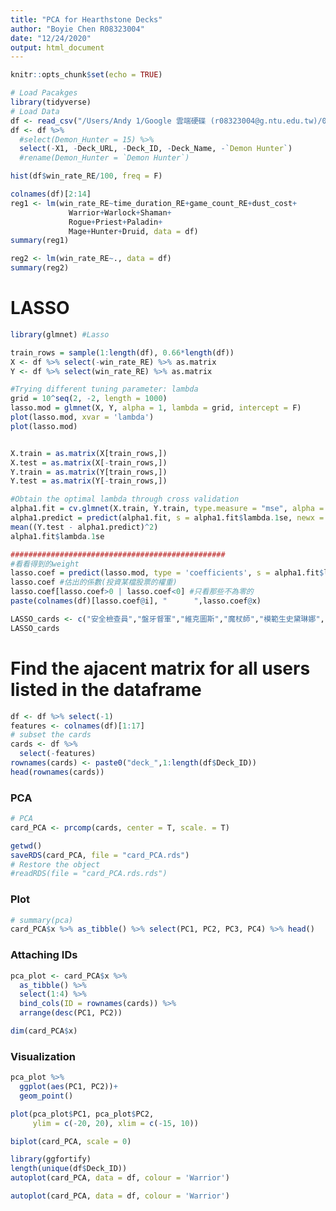 ```yaml
---
title: "PCA for Hearthstone Decks"
author: "Boyie Chen R08323004"
date: "12/24/2020"
output: html_document
---
```


```r
knitr::opts_chunk$set(echo = TRUE)
```

```r
# Load Pacakges
library(tidyverse)
# Load Data
df <- read_csv("/Users/Andy 1/Google 雲端硬碟 (r08323004@g.ntu.edu.tw)/0 Semesters/109-1/四 ccClub進階班/Final Projects/HS_Decks/2_tidy_data/data/df_Decks_tidy.csv")
df <- df %>% 
  #select(Demon_Hunter = 15) %>% 
  select(-X1, -Deck_URL, -Deck_ID, -Deck_Name, -`Demon Hunter`)
  #rename(Demon_Hunter = `Demon Hunter`) 

```

```r
hist(df$win_rate_RE/100, freq = F)
```


```r
colnames(df)[2:14]
reg1 <- lm(win_rate_RE~time_duration_RE+game_count_RE+dust_cost+
             Warrior+Warlock+Shaman+
             Rogue+Priest+Paladin+
             Mage+Hunter+Druid, data = df)
summary(reg1)
```

```r
reg2 <- lm(win_rate_RE~., data = df)
summary(reg2)
```

# LASSO

```r
library(glmnet) #Lasso

train_rows = sample(1:length(df), 0.66*length(df))
X <- df %>% select(-win_rate_RE) %>% as.matrix
Y <- df %>% select(win_rate_RE) %>% as.matrix

#Trying different tuning parameter: lambda
grid = 10^seq(2, -2, length = 1000)
lasso.mod = glmnet(X, Y, alpha = 1, lambda = grid, intercept = F)
plot(lasso.mod, xvar = 'lambda')
plot(lasso.mod)


X.train = as.matrix(X[train_rows,])
X.test = as.matrix(X[-train_rows,])
Y.train = as.matrix(Y[train_rows,])
Y.test = as.matrix(Y[-train_rows,])

#Obtain the optimal lambda through cross validation
alpha1.fit = cv.glmnet(X.train, Y.train, type.measure = "mse", alpha = 1, family = "gaussian")
alpha1.predict = predict(alpha1.fit, s = alpha1.fit$lambda.1se, newx = X.test)
mean((Y.test - alpha1.predict)^2)
alpha1.fit$lambda.1se

################################################
#看看得到的weight
lasso.coef = predict(lasso.mod, type = 'coefficients', s = alpha1.fit$lambda.1se)
lasso.coef #估出的係數(投資某檔股票的權重)
lasso.coef[lasso.coef>0 | lasso.coef<0] #只看那些不為零的
paste(colnames(df)[lasso.coef@i], "      ",lasso.coef@x)
```

```r
LASSO_cards <- c("安全檢查員","盤牙督軍","維克圖斯","魔杖師","模範生史黛琳娜","愛玩筆的學生","討人厭的教師","導覽員","火爆的赤紅龍人","閃避飛龍","盜匪傘兵","托爾托朝聖者","虛無行者")
LASSO_cards
```



# Find the ajacent matrix for all users listed in the dataframe

```r
df <- df %>% select(-1)
features <- colnames(df)[1:17]
# subset the cards
cards <- df %>% 
  select(-features)
rownames(cards) <- paste0("deck_",1:length(df$Deck_ID))
head(rownames(cards))
```

### PCA
```r
# PCA
card_PCA <- prcomp(cards, center = T, scale. = T)
```

```r
getwd()
saveRDS(card_PCA, file = "card_PCA.rds")
# Restore the object
#readRDS(file = "card_PCA.rds.rds")
```

### Plot

```r
# summary(pca)
card_PCA$x %>% as_tibble() %>% select(PC1, PC2, PC3, PC4) %>% head()
```
### Attaching IDs

```r
pca_plot <- card_PCA$x %>%
  as_tibble() %>%
  select(1:4) %>%
  bind_cols(ID = rownames(cards)) %>% 
  arrange(desc(PC1, PC2))
```

```r
dim(card_PCA$x)
```

### Visualization

```r
pca_plot %>% 
  ggplot(aes(PC1, PC2))+
  geom_point()

plot(pca_plot$PC1, pca_plot$PC2,
     ylim = c(-20, 20), xlim = c(-15, 10))
```


```r
biplot(card_PCA, scale = 0)

library(ggfortify)
length(unique(df$Deck_ID))
autoplot(card_PCA, data = df, colour = 'Warrior')
```
```r
autoplot(card_PCA, data = df, colour = 'Warrior')
```
